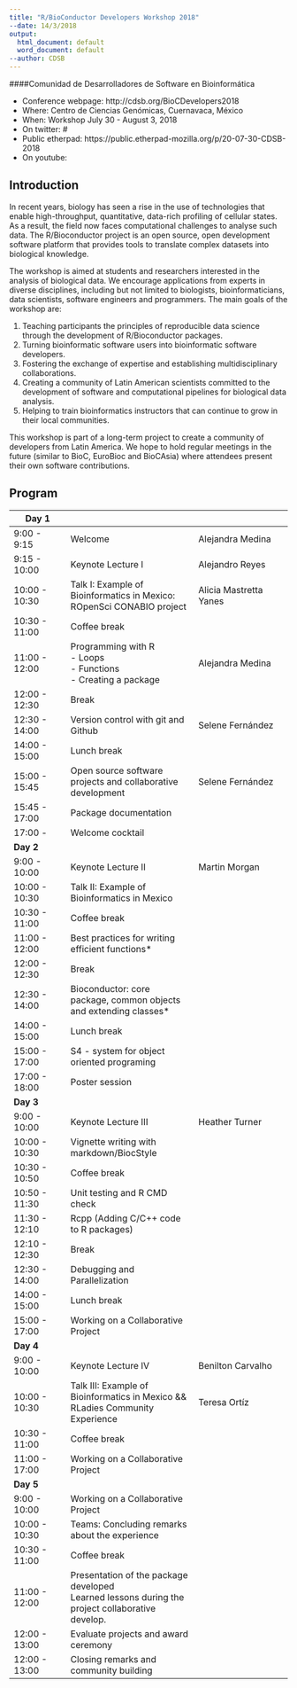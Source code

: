 ```yaml
---
title: "R/BioConductor Developers Workshop 2018"
--date: 14/3/2018
output:
  html_document: default
  word_document: default
--author: CDSB
---
```


####Comunidad de Desarrolladores de Software en Bioinformática


  * Conference webpage: http://cdsb.org/BioCDevelopers2018
  * Where: Centro de Ciencias Genómicas, Cuernavaca, México
  * When: Workshop July 30  - August 3, 2018
  * On twitter: #
  * Public etherpad: https://public.etherpad-mozilla.org/p/20-07-30-CDSB-2018
  * On youtube: 


## Introduction

In recent years, biology has seen a rise in the use of technologies that enable high-throughput, quantitative, data-rich profiling of cellular states. As a result, the field now faces  computational challenges to analyse such data. The R/Bioconductor project is an open source, open development software platform that provides tools to translate complex datasets into biological knowledge.

The workshop is aimed at students and researchers interested in the analysis of biological data. We encourage applications from experts in diverse disciplines, including but not limited to biologists, bioinformaticians, data scientists, software engineers and programmers. The main goals of the workshop are:

1. Teaching participants the principles of reproducible data science through the development of R/Bioconductor packages. 
2. Turning bioinformatic software users into bioinformatic software developers.
3. Fostering the exchange of expertise and establishing multidisciplinary collaborations.
4. Creating a community of Latin American scientists committed to the development of software and computational pipelines for biological data analysis. 
5. Helping to train bioinformatics instructors that can continue to grow in their local communities.

This workshop is part of a long-term project to create a community of developers from Latin America. We hope to hold regular meetings in the future (similar to BioC, EuroBioc and BioCAsia) where attendees present their own software contributions.  

## Program


| Day 1   |      |      |
| ------------------ | --------------------------------------- | ----------------------------- |
| 9:00 - 9:15   | Welcome  | Alejandra Medina |
| 9:15 - 10:00  | Keynote Lecture I     | Alejandro Reyes     |
| 10:00 - 10:30 | Talk I: Example of Bioinformatics in Mexico: ROpenSci CONABIO project | Alicia Mastretta Yanes|
| 10:30 - 11:00 | Coffee break  |      |
| 11:00 - 12:00 | Programming with R <br> - Loops<br> - Functions<br> - Creating a package | Alejandra Medina |
| 12:00 - 12:30 | Break    |      |
| 12:30 - 14:00 | Version control with git and Github | Selene Fernández |
| 14:00 - 15:00 | Lunch break     |      |
| 15:00 - 15:45 | Open source software projects and collaborative development  | Selene Fernández |
| 15:45 - 17:00 | Package documentation |  |
| 17:00 -       | Welcome cocktail |      |
| **Day 2** |      |      |
|9:00 - 10:00  | Keynote Lecture II | Martin Morgan |
|10:00 - 10:30 | Talk II: Example of Bioinformatics in Mexico      |  |
|10:30 - 11:00 | Coffee break  |      |
|11:00 - 12:00 | Best practices for writing efficient functions* |  |
|12:00 - 12:30 | Break    |      |
|12:30 - 14:00 | Bioconductor: core package, common objects and extending classes* | |
|14:00 - 15:00 | Lunch break     |      |
|15:00 - 17:00 | S4 - system for object oriented programing |  |
|17:00 - 18:00 | Poster session |      |
| **Day 3** |      |      |
|9:00 - 10:00  |Keynote Lecture III | Heather Turner |
|10:00 - 10:30 |Vignette writing with markdown/BiocStyle |  |
|10:30 - 10:50 |Coffee break|      |
|10:50 - 11:30 |Unit testing and R CMD check|  |
|11:30 - 12:10 |Rcpp (Adding C/C++ code to R packages)|      |
|12:10 - 12:30 |Break|  |
|12:30 - 14:00 |Debugging and Parallelization|  |
|14:00 - 15:00 |Lunch break|      |
|15:00 - 17:00 |Working on a Collaborative Project|  |
| **Day 4** |      |      |
| 9:00 - 10:00  | Keynote Lecture IV | Benilton Carvalho |
| 10:00 - 10:30 | Talk III: Example of Bioinformatics in Mexico && RLadies Community Experience | Teresa Ortíz |
| 10:30 - 11:00 | Coffee break  |      |
| 11:00 - 17:00 | Working on a Collaborative Project |  |
| **Day 5** |      |      |
| 9:00 - 10:00  | Working on a Collaborative Project |  |
| 10:00 - 10:30 | Teams: Concluding remarks about the experience|  |
| 10:30 - 11:00 | Coffee break  |      |
| 11:00 - 12:00 | Presentation of the package developed<br>Learned lessons during the project collaborative develop.<br>|  |
| 12:00 - 13:00 | Evaluate projects and award ceremony |      |
| 12:00 - 13:00 | Closing remarks and community building    |      |



